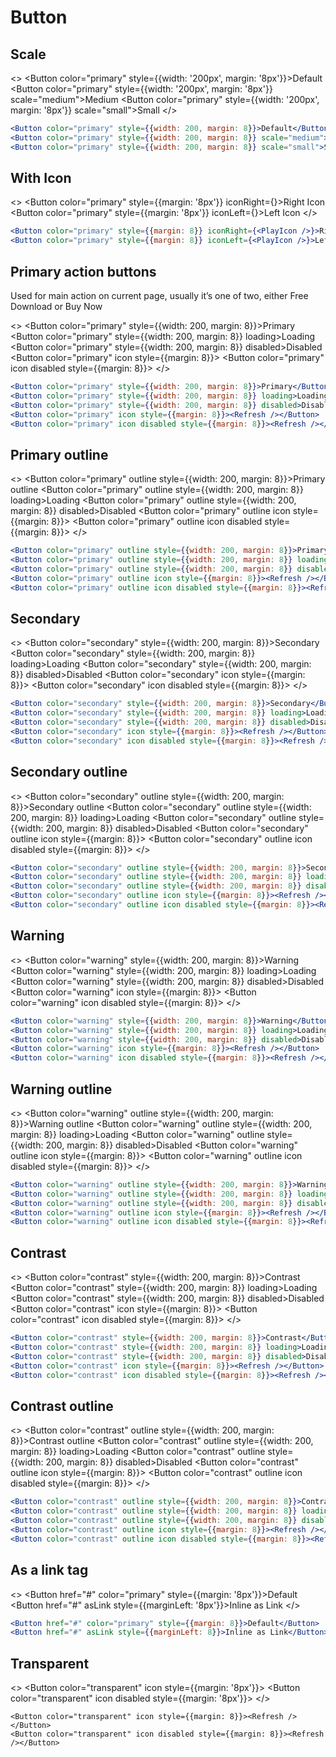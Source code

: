 
# Button

## Scale

<>
  <Button color="primary" style={{width: '200px', margin: '8px'}}>Default</Button>
  <Button color="primary" style={{width: '200px', margin: '8px'}} scale="medium">Medium</Button>
  <Button color="primary" style={{width: '200px', margin: '8px'}} scale="small">Small</Button>
</>

```jsx
<Button color="primary" style={{width: 200, margin: 8}}>Default</Button>
<Button color="primary" style={{width: 200, margin: 8}} scale="medium">Medium</Button>
<Button color="primary" style={{width: 200, margin: 8}} scale="small">Small</Button>
```

## With Icon

<>
  <Button color="primary" style={{margin: '8px'}} iconRight={<PlayIcon />}>Right Icon</Button>
  <Button color="primary" style={{margin: '8px'}} iconLeft={<PlayIcon />}>Left Icon</Button>
</>

```jsx
<Button color="primary" style={{margin: 8}} iconRight={<PlayIcon />}>Right Icon</Button>
<Button color="primary" style={{margin: 8}} iconLeft={<PlayIcon />}>Left Icon</Button>
```

## Primary action buttons

Used for main action on current page, usually it’s one of two, either Free Download or Buy Now

<>
  <Button color="primary" style={{width: 200, margin: 8}}>Primary</Button>
  <Button color="primary" style={{width: 200, margin: 8}} loading>Loading</Button>
  <Button color="primary" style={{width: 200, margin: 8}} disabled>Disabled</Button>
  <Button color="primary" icon style={{margin: 8}}><Refresh /></Button>
  <Button color="primary" icon disabled style={{margin: 8}}><Refresh /></Button>
</>

```jsx
<Button color="primary" style={{width: 200, margin: 8}}>Primary</Button>
<Button color="primary" style={{width: 200, margin: 8}} loading>Loading</Button>
<Button color="primary" style={{width: 200, margin: 8}} disabled>Disabled</Button>
<Button color="primary" icon style={{margin: 8}}><Refresh /></Button>
<Button color="primary" icon disabled style={{margin: 8}}><Refresh /></Button>
```

## Primary outline

<>
  <Button color="primary" outline style={{width: 200, margin: 8}}>Primary outline</Button>
  <Button color="primary" outline style={{width: 200, margin: 8}} loading>Loading</Button>
  <Button color="primary" outline style={{width: 200, margin: 8}} disabled>Disabled</Button>
  <Button color="primary" outline icon style={{margin: 8}}><Refresh /></Button>
  <Button color="primary" outline icon disabled style={{margin: 8}}><Refresh /></Button>
</>

```jsx
<Button color="primary" outline style={{width: 200, margin: 8}}>Primary outline</Button>
<Button color="primary" outline style={{width: 200, margin: 8}} loading>Loading</Button>
<Button color="primary" outline style={{width: 200, margin: 8}} disabled>Disabled</Button>
<Button color="primary" outline icon style={{margin: 8}}><Refresh /></Button>
<Button color="primary" outline icon disabled style={{margin: 8}}><Refresh /></Button>
```

## Secondary

<>
  <Button color="secondary" style={{width: 200, margin: 8}}>Secondary</Button>
  <Button color="secondary" style={{width: 200, margin: 8}} loading>Loading</Button>
  <Button color="secondary" style={{width: 200, margin: 8}} disabled>Disabled</Button>
  <Button color="secondary" icon style={{margin: 8}}><Refresh /></Button>
  <Button color="secondary" icon disabled style={{margin: 8}}><Refresh /></Button>
</>

```jsx
<Button color="secondary" style={{width: 200, margin: 8}}>Secondary</Button>
<Button color="secondary" style={{width: 200, margin: 8}} loading>Loading</Button>
<Button color="secondary" style={{width: 200, margin: 8}} disabled>Disabled</Button>
<Button color="secondary" icon style={{margin: 8}}><Refresh /></Button>
<Button color="secondary" icon disabled style={{margin: 8}}><Refresh /></Button>
```

## Secondary outline

<>
  <Button color="secondary" outline style={{width: 200, margin: 8}}>Secondary outline</Button>
  <Button color="secondary" outline style={{width: 200, margin: 8}} loading>Loading</Button>
  <Button color="secondary" outline style={{width: 200, margin: 8}} disabled>Disabled</Button>
  <Button color="secondary" outline icon style={{margin: 8}}><Refresh /></Button>
  <Button color="secondary" outline icon disabled style={{margin: 8}}><Refresh /></Button>
</>

```jsx
<Button color="secondary" outline style={{width: 200, margin: 8}}>Secondary outline</Button>
<Button color="secondary" outline style={{width: 200, margin: 8}} loading>Loading</Button>
<Button color="secondary" outline style={{width: 200, margin: 8}} disabled>Disabled</Button>
<Button color="secondary" outline icon style={{margin: 8}}><Refresh /></Button>
<Button color="secondary" outline icon disabled style={{margin: 8}}><Refresh /></Button>
```

## Warning

<>
  <Button color="warning" style={{width: 200, margin: 8}}>Warning</Button>
  <Button color="warning" style={{width: 200, margin: 8}} loading>Loading</Button>
  <Button color="warning" style={{width: 200, margin: 8}} disabled>Disabled</Button>
  <Button color="warning" icon style={{margin: 8}}><Refresh /></Button>
  <Button color="warning" icon disabled style={{margin: 8}}><Refresh /></Button>
</>

```jsx
<Button color="warning" style={{width: 200, margin: 8}}>Warning</Button>
<Button color="warning" style={{width: 200, margin: 8}} loading>Loading</Button>
<Button color="warning" style={{width: 200, margin: 8}} disabled>Disabled</Button>
<Button color="warning" icon style={{margin: 8}}><Refresh /></Button>
<Button color="warning" icon disabled style={{margin: 8}}><Refresh /></Button>
```

## Warning outline

<>
  <Button color="warning" outline style={{width: 200, margin: 8}}>Warning outline</Button>
  <Button color="warning" outline style={{width: 200, margin: 8}} loading>Loading</Button>
  <Button color="warning" outline style={{width: 200, margin: 8}} disabled>Disabled</Button>
  <Button color="warning" outline icon style={{margin: 8}}><Refresh /></Button>
  <Button color="warning" outline icon disabled style={{margin: 8}}><Refresh /></Button>
</>

```jsx
<Button color="warning" outline style={{width: 200, margin: 8}}>Warning outline</Button>
<Button color="warning" outline style={{width: 200, margin: 8}} loading>Loading</Button>
<Button color="warning" outline style={{width: 200, margin: 8}} disabled>Disabled</Button>
<Button color="warning" outline icon style={{margin: 8}}><Refresh /></Button>
<Button color="warning" outline icon disabled style={{margin: 8}}><Refresh /></Button>
```

## Contrast

<>
  <Button color="contrast" style={{width: 200, margin: 8}}>Contrast</Button>
  <Button color="contrast" style={{width: 200, margin: 8}} loading>Loading</Button>
  <Button color="contrast" style={{width: 200, margin: 8}} disabled>Disabled</Button>
  <Button color="contrast" icon style={{margin: 8}}><Refresh /></Button>
  <Button color="contrast" icon disabled style={{margin: 8}}><Refresh /></Button>
</>

```jsx
<Button color="contrast" style={{width: 200, margin: 8}}>Contrast</Button>
<Button color="contrast" style={{width: 200, margin: 8}} loading>Loading</Button>
<Button color="contrast" style={{width: 200, margin: 8}} disabled>Disabled</Button>
<Button color="contrast" icon style={{margin: 8}}><Refresh /></Button>
<Button color="contrast" icon disabled style={{margin: 8}}><Refresh /></Button>
```

## Contrast outline

<>
  <Button color="contrast" outline style={{width: 200, margin: 8}}>Contrast outline</Button>
  <Button color="contrast" outline style={{width: 200, margin: 8}} loading>Loading</Button>
  <Button color="contrast" outline style={{width: 200, margin: 8}} disabled>Disabled</Button>
  <Button color="contrast" outline icon style={{margin: 8}}><Refresh /></Button>
  <Button color="contrast" outline icon disabled style={{margin: 8}}><Refresh /></Button>
</>

```jsx
<Button color="contrast" outline style={{width: 200, margin: 8}}>Contrast outline</Button>
<Button color="contrast" outline style={{width: 200, margin: 8}} loading>Loading</Button>
<Button color="contrast" outline style={{width: 200, margin: 8}} disabled>Disabled</Button>
<Button color="contrast" outline icon style={{margin: 8}}><Refresh /></Button>
<Button color="contrast" outline icon disabled style={{margin: 8}}><Refresh /></Button>
```


## As a link tag

<>
  <Button href="#" color="primary" style={{margin: '8px'}}>Default</Button>
  <Button href="#" asLink style={{marginLeft: '8px'}}>Inline as Link</Button>
</>

```jsx
<Button href="#" color="primary" style={{margin: 8}}>Default</Button>
<Button href="#" asLink style={{marginLeft: 8}}>Inline as Link</Button>
```

## Transparent

<>
  <Button color="transparent" icon style={{margin: '8px'}}><Refresh /></Button>
  <Button color="transparent" icon disabled style={{margin: '8px'}}><Refresh /></Button>
</>

```
<Button color="transparent" icon style={{margin: 8}}><Refresh /></Button>
<Button color="transparent" icon disabled style={{margin: 8}}><Refresh /></Button>
```
